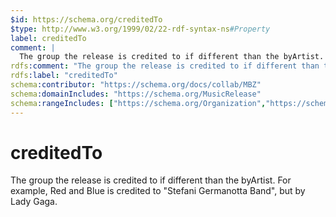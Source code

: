 ```yaml
---
$id: https://schema.org/creditedTo
$type: http://www.w3.org/1999/02/22-rdf-syntax-ns#Property
label: creditedTo
comment: |
  The group the release is credited to if different than the byArtist. For example, Red and Blue is credited to "Stefani Germanotta Band", but by Lady Gaga.
rdfs:comment: "The group the release is credited to if different than the byArtist. For example, Red and Blue is credited to \"Stefani Germanotta Band\", but by Lady Gaga."
rdfs:label: "creditedTo"
schema:contributor: "https://schema.org/docs/collab/MBZ"
schema:domainIncludes: "https://schema.org/MusicRelease"
schema:rangeIncludes: ["https://schema.org/Organization","https://schema.org/Person"]
---
```


# creditedTo

The group the release is credited to if different than the byArtist. For example, Red and Blue is credited to "Stefani Germanotta Band", but by Lady Gaga.

